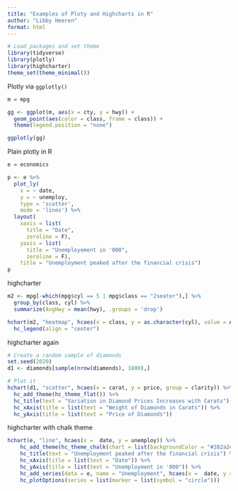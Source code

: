 ```yaml
---
title: "Examples of Ploty and Highcharts in R"
author: "Libby Heeren"
format: html
---
```


```r
# Load packages and set theme
library(tidyverse)
library(plotly)
library(highcharter)
theme_set(theme_minimal())
```



Plotly via `ggplotly()`
```r
m = mpg

gg <- ggplot(m, aes(x = cty, y = hwy)) + 
  geom_point(aes(color = class, frame = class)) +
  theme(legend.position = "none")

ggplotly(gg)
```

Plain plotly in R
```r
e = economics

p <- e %>%
  plot_ly(
    x = ~ date, 
    y = ~ unemploy,
    type = 'scatter',
    mode = 'lines') %>% 
  layout(
    xaxis = list(
      title = "Date",
      zeroline = F),
    yaxis = list(
      title = "Unemployement in '000",
      zeroline = F),
    title = "Unemployment peaked after the financial crisis")
p
```

highcharter
```r
m2 <- mpg[-which(mpg$cyl == 5 | mpg$class == "2seater"),] %>% 
  group_by(class, cyl) %>%
  summarize(AvgHwy = mean(hwy), .groups = 'drop')

hchart(m2, "heatmap", hcaes(x = class, y = as.character(cyl), value = AvgHwy)) %>% 
  hc_legend(align = "center")
```

highcharter again
```r
# Create a random sample of diamonds
set.seed(2020)
d1 <- diamonds[sample(nrow(diamonds), 1000),]

# Plot it
hchart(d1, "scatter", hcaes(x = carat, y = price, group = clarity)) %>%
  hc_add_theme(hc_theme_flat()) %>% 
  hc_title(text = "Variation in Diamond Prices Increases with Carats") %>%
  hc_xAxis(title = list(text = "Weight of Diamonds in Carats")) %>%
  hc_yAxis(title = list(text = "Price of Diamonds"))
```

highcharter with chalk theme
```r
hchart(e, "line", hcaes(x =  date, y = unemploy)) %>%
    hc_add_theme(hc_theme_chalk(chart = list(backgroundColor = "#282a2e"))) %>%
    hc_title(text = "Unemployment peaked after the financial crisis") %>%
    hc_xAxis(title = list(text = "Date")) %>%
    hc_yAxis(title = list(text = "Unemployment in '000")) %>% 
    hc_add_series(data = e, name = "Unemployment", hcaes(x =  date, y = unemploy), type = "line", fontWeight = "bold") %>% 
    hc_plotOptions(series = list(marker = list(symbol = "circle")))
```


